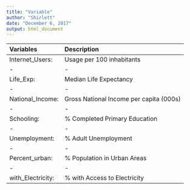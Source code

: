 ```yaml
---
title: "Variable"
author: "Shirlett"
date: "December 6, 2017"
output: html_document
---
```



| Variables        | Description                            | 
|:-----------------|:---------------------------------------| 
| Internet_Users:  | Usage per 100 inhabitants              |
|       -          |            -                           |
| Life_Exp:        | Median Life Expectancy                 |
|       -          |            -                           |
| National_Income: | Gross National Income per capita (000s)|
|       -          |            -                           |
| Schooling:       | % Completed Primary Education          | 
|       -          |           -                            |
| Unemployment:    | % Adult Unemployment                   |
|       -          |         -                              |
| Percent_urban:   | % Population in Urban Areas            | 
|     -            |           -                            |
| with_Electricity:| % with Access to Electricity           |
